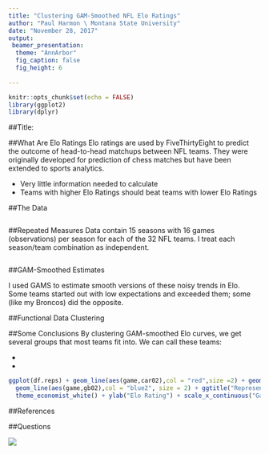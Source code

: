 ```yaml
---
title: "Clustering GAM-Smoothed NFL Elo Ratings"
author: "Paul Harmon \ Montana State University"
date: "November 28, 2017"
output:
 beamer_presentation:
  theme: "AnnArbor"
  fig_caption: false
  fig_height: 6
  
---
```


```r
knitr::opts_chunk$set(echo = FALSE)
library(ggplot2)
library(dplyr)


```

##Title:


##What Are Elo Ratings
Elo ratings are used by FiveThirtyEight to predict the outcome of head-to-head matchups between NFL teams. They were originally developed for prediction of chess matches but have been extended to sports analytics.

+ Very little information needed to calculate 
+ Teams with higher Elo Ratings should beat teams with lower Elo Ratings

##The Data
```r

```


##Repeated Measures
Data contain 15 seasons with 16 games (observations) per season for each of the 32 NFL teams. I treat each season/team combination as independent. 

```r

```


##GAM-Smoothed Estimates

I used GAMS to estimate smooth versions of these noisy trends in Elo. Some teams started out with low expectations and exceeded them; some (like my Broncos) did the opposite. 

##Functional Data Clustering

##Some Conclusions
By clustering GAM-smoothed Elo curves, we get several groups that most teams fit into. We can call these teams:

+ 
+

```r


ggplot(df.reps) + geom_line(aes(game,car02),col = "red",size =2) + geom_line(aes(game,atl02),col = "orange",size = 2) + geom_line(aes(game,ari02),col = "green",size =2) + 
  geom_line(aes(game,gb02),col = "blue2", size = 2) + ggtitle("Representative Teams") + 
  theme_economist_white() + ylab("Elo Rating") + scale_x_continuous("Game",breaks = 1:16)


```


##References

##Questions

![ ](figure/siemian.jpg)




